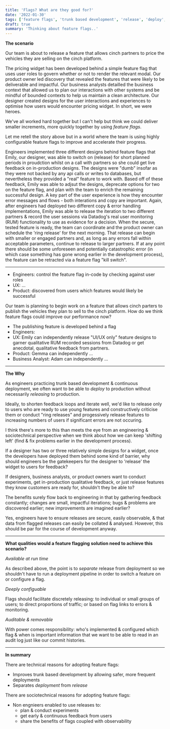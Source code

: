 ```yaml
---
title: 'Flags? What are they good for?'
date: '2022-01-30'
tags: ['feature flags', 'trunk based development', 'release', 'deploy', 'devops']
draft: true
summary: 'Thinking about feature flags..'
---
```


**The scenario**

Our team is about to release a feature that allows cinch partners to price the vehicles they are selling
on the cinch platform.

The pricing widget has been developed behind a simple feature flag that uses user roles to govern whether
or not to render the relevant modal. Our product owner led discovery that revealed the features that were
likely to be deliverable and impactful. Our business analysts detailled the business context that allowed
us to plan our interactions with other systems and be mindful of bounded contexts to help us maintain a
clean architecture. Our designer created designs for the user interactions and experiences to optimise how
users would encounter pricing widget. In short, we were heroes.

We've all worked hard together but I can't help but think we could deliver smaller increments, more quickly
together by using _feature flags_.

Let me retell the story above but in a world where the team is using highly configurable feature flags to
improve and accelerate their progress.

Engineers implemented three different designs behind feature flags that Emily, our designer, was able to
switch on (release) for short planned periods in proudction whilst on a call with partners so she could
get live feedback on in-production designs. The designs were "dumb" insofar as they were not backed by any
api calls or writes to databases, but nevertheless they provided a "real" feature to work with. Based off
of these feedback, Emily was able to adjsut the designs, deprecate options for two on the feature flag, and
plan with the team to enrich the remaining successful design. A key part of the user experience is how they
encounter error messages and flows - both interations and copy are important. Again, after engineers had
deployed two different copy & error handling implementations, Emily was able to release the iteration to two
different partners & record the user sessions via Datadog's real user monitoring (RUM) functionality to use
as evidence for a decision. When the secure, tested feature is ready, the team can coordinate and the product
owner can schedule the 'ring release' for the next morning. That release can begin with smaller or engaged
partners and, as long as any errors fall within acceptable parameters, continue to release to larger partners.
If at any point there should be some unforeseen and potentially catastrophic error (in which case something
has gone wrong earlier in the development process), the feature can be retracted via a feature flag "kill switch".

---

- Engineers: control the feature flag in-code by checking against user roles
- UX: ...
- Product: discovered from users which features would likely be successful

Our team is planning to begin work on a feature that allows cinch parters to publish the vehicles they
plan to sell to the cinch platform. How do we think feature flags could improve our performance now?

- The publishing feature is developed behind a flag
- Engineers:
- UX: Emily can independently release "UI/UX only" feature designs to garner qualitative RUM recorded
  sessions from Datadog or get anecdotal, qualitative feedback from partners.
- Product: Gemma can independently ...
- Business Analyst: Adam can independently ...

---

**The Why**

As engineers practicing trunk based development & continuous deployment, we often
want to be able to _deploy_ to production without necessarily _releasing_ to production.

Ideally, to shorten feedback loops and iterate well, we'd like to release only to users
who are ready to use young features and constructively criticise them or conduct "ring
releases" and progessively release features to increasing numbers of users if significant
errors are not occuring.

I think there's more to this than meets the eye from an engineering & sociotechnical
perspective when we think about how we can keep 'shifting left' (find & fix problems
earlier in the development process).

If a designer has two or three relatively simple designs for a widget, once the developers
have deployed them behind some kind of barrier, why should engineers be the gatekeepers for
the designer to 'release' the widget to users for feedback?

If designers, business analysts, or product owners want to conduct experiments, get in-production
qualitative feedback, or just release features they know customers are ready for, shouldn't they be
able to?

The benefits surely flow back to engineering in that by gathering feedback constantly;
changes are small, impactful iterations; bugs & problems are discovered earlier; new improvements
are imagined earlier?

Yes, engineers have to ensure releases are secure, easily observable, & that data from flagged
releases can easily be collated & analysed. However, this should be par for the course of
development anyway.

---

**What qualities would a feature flagging solution need to achieve this scenario?**

_Available at run time_

As described above, the point is to _separate_ release from deployment so we
shouldn't have to run a deployment pipeline in order to switch a feature on or configure a flag.

_Deeply configuable_

Flags should facilitate discretely releasing: to individual or small groups of users; to direct
proportions of traffic; or based on flag links to errors & monitoring.

_Auditable & removable_

With power comes responsibility: who's implemented & configured which flag & when is important
information that we want to be able to read in an audit log just like our commit histories.

---

**In summary**

There are technical reasons for adopting feature flags:

- Improves trunk based development by allowing safer, more frequent deployments
- Separates _deployment_ from _release_

There are sociotechnical reasons for adopting feature flags:

- Non engnieers enabled to use releases to:
  - plan & conduct experiments
  - get early & continuous feedback from users
  - share the benefits of flags coupled with observability
